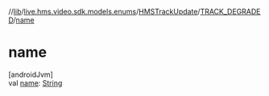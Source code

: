 //[lib](../../../../index)/[live.hms.video.sdk.models.enums](../../index)/[HMSTrackUpdate](../index)/[TRACK_DEGRADED](index)/[name](name)

# name

[androidJvm]\
val [name](name): [String](https://kotlinlang.org/api/latest/jvm/stdlib/kotlin/-string/index.html)
